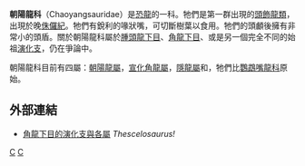 {{Automatic taxobox
| taxon = Chaoyangsauridae
| authority = [[趙喜進|Zhao]] ''et al.'', 1999
| image = Chaoyangsauridae skull comparison.jpg
| image_caption = 朝陽龍科顱骨比較
| fossil_range = 晚[[侏儸紀|侏儸紀]],{{Fossil range|160|148}}
|type_species = †[[朝阳龙属|杨氏朝阳龙]] <br>''Chaoyangsaurus youngi''
|type_species_authority = Zhao, Cheng, & Xu, 1999
}}

'''朝陽龍科'''（Chaoyangsauridae）是[[恐龍|恐龍]]的一科。牠們是第一群出現的[[頭飾龍類|頭飾龍類]]，出現於晚[[侏儸紀|侏儸紀]]。牠們有銳利的喙狀嘴，可切斷樹葉以食用。牠們的頭顱後擁有非常小的頭盾。關於朝陽龍科屬於[[腫頭龍下目|腫頭龍下目]]、[[角龍下目|角龍下目]]、或是另一個完全不同的始祖[[演化支|演化支]]，仍在爭論中。

朝陽龍科目前有四屬：[[朝陽龍屬|朝陽龍屬]]，[[宣化角龍屬|宣化角龍屬]]，[[隱龍屬|隱龍屬]]和{{link-en|花臉角龍屬|Hualianceratops}}，牠們比[[鸚鵡嘴龍科|鸚鵡嘴龍科]]原始。

==外部連結==
* [https://web.archive.org/web/20091207085409/http://www.thescelosaurus.com/ceratopsia.htm 角龍下目的演化支與各屬] ''Thescelosaurus!''
{{頭飾龍類}}
{{Taxonbar|from=Q2740816}}

[[Category:角龍亞目|C]]
[[Category:1999年描述的分类群|C]]


{{dinosaur-stub}}